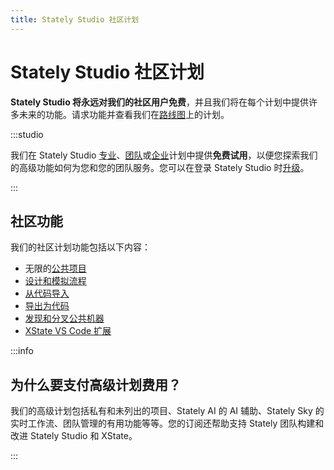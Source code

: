 ```yaml
---
title: Stately Studio 社区计划
---
```


# Stately Studio 社区计划

**Stately Studio 将永远对我们的社区用户免费**，并且我们将在每个计划中提供许多未来的功能。请求功能并查看我们在[路线图](https://feedback.stately.ai)上的计划。

:::studio

我们在 Stately Studio [专业](studio-pro-plan.mdx)、[团队](studio-team-plan.mdx)或[企业](studio-enterprise-plan.mdx)计划中提供**免费试用**，以便您探索我们的高级功能如何为您和您的团队服务。您可以在登录 Stately Studio 时[升级](/upgrade.mdx)。

:::

## 社区功能

我们的社区计划功能包括以下内容：

- 无限的[公共项目](projects.mdx#change-a-projects-visibility)
- [设计和模拟流程](/studio.mdx#studio-editor)
- [从代码导入](import-from-code.mdx)
- [导出为代码](export-as-code.mdx)
- [发现和分叉公共机器](discover.mdx)
- [XState VS Code 扩展](xstate-vscode-extension.mdx)

:::info

## 为什么要支付高级计划费用？

我们的高级计划包括私有和未列出的项目、Stately AI 的 AI 辅助、Stately Sky 的实时工作流、团队管理的有用功能等等。您的订阅还帮助支持 Stately 团队构建和改进 Stately Studio 和 XState。

:::